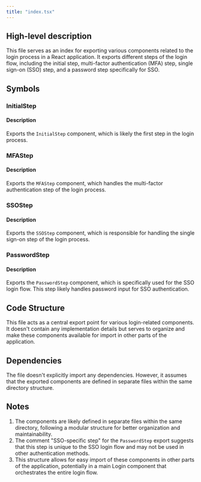 ```yaml
---
title: "index.tsx"
---
```


## High-level description
This file serves as an index for exporting various components related to the login process in a React application. It exports different steps of the login flow, including the initial step, multi-factor authentication (MFA) step, single sign-on (SSO) step, and a password step specifically for SSO.

## Symbols

### InitialStep
#### Description
Exports the `InitialStep` component, which is likely the first step in the login process.

### MFAStep
#### Description
Exports the `MFAStep` component, which handles the multi-factor authentication step of the login process.

### SSOStep
#### Description
Exports the `SSOStep` component, which is responsible for handling the single sign-on step of the login process.

### PasswordStep
#### Description
Exports the `PasswordStep` component, which is specifically used for the SSO login flow. This step likely handles password input for SSO authentication.

## Code Structure
This file acts as a central export point for various login-related components. It doesn't contain any implementation details but serves to organize and make these components available for import in other parts of the application.

## Dependencies
The file doesn't explicitly import any dependencies. However, it assumes that the exported components are defined in separate files within the same directory structure.

## Notes
1. The components are likely defined in separate files within the same directory, following a modular structure for better organization and maintainability.
2. The comment "SSO-specific step" for the `PasswordStep` export suggests that this step is unique to the SSO login flow and may not be used in other authentication methods.
3. This structure allows for easy import of these components in other parts of the application, potentially in a main Login component that orchestrates the entire login flow.